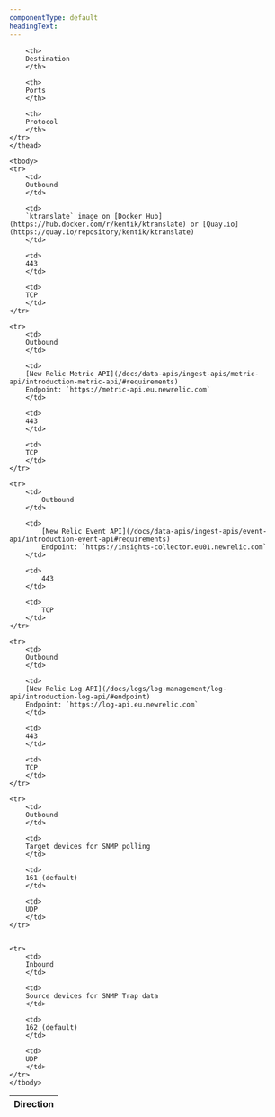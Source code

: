 ```yaml
---
componentType: default
headingText: 
---
```


<table>
    <thead>
    <tr>
        <th style={{ width: '100px' }}>
        Direction
        </th>

        <th>
        Destination
        </th>

        <th>
        Ports
        </th>

        <th>
        Protocol
        </th>
    </tr>
    </thead>

    <tbody>
    <tr>
        <td>
        Outbound
        </td>

        <td>
        `ktranslate` image on [Docker Hub](https://hub.docker.com/r/kentik/ktranslate) or [Quay.io](https://quay.io/repository/kentik/ktranslate)
        </td>

        <td>
        443
        </td>

        <td>
        TCP
        </td>
    </tr>

    <tr>
        <td>
        Outbound
        </td>

        <td>
        [New Relic Metric API](/docs/data-apis/ingest-apis/metric-api/introduction-metric-api/#requirements)
        Endpoint: `https://metric-api.eu.newrelic.com` 
        </td>

        <td>
        443
        </td>

        <td>
        TCP
        </td>
    </tr>

    <tr>
        <td>
            Outbound
        </td>

        <td>
            [New Relic Event API](/docs/data-apis/ingest-apis/event-api/introduction-event-api#requirements)
            Endpoint: `https://insights-collector.eu01.newrelic.com`
        </td>

        <td>
            443
        </td>

        <td>
            TCP
        </td>
    </tr>

    <tr>
        <td>
        Outbound
        </td>

        <td>
        [New Relic Log API](/docs/logs/log-management/log-api/introduction-log-api/#endpoint)
        Endpoint: `https://log-api.eu.newrelic.com` 
        </td>

        <td>
        443
        </td>

        <td>
        TCP
        </td>
    </tr>

    <tr>
        <td>
        Outbound
        </td>

        <td>
        Target devices for SNMP polling
        </td>

        <td>
        161 (default)
        </td>

        <td>
        UDP
        </td>
    </tr>
    

    <tr>
        <td>
        Inbound
        </td>

        <td>
        Source devices for SNMP Trap data
        </td>

        <td>
        162 (default)
        </td>

        <td>
        UDP
        </td>
    </tr>
    </tbody>
</table>